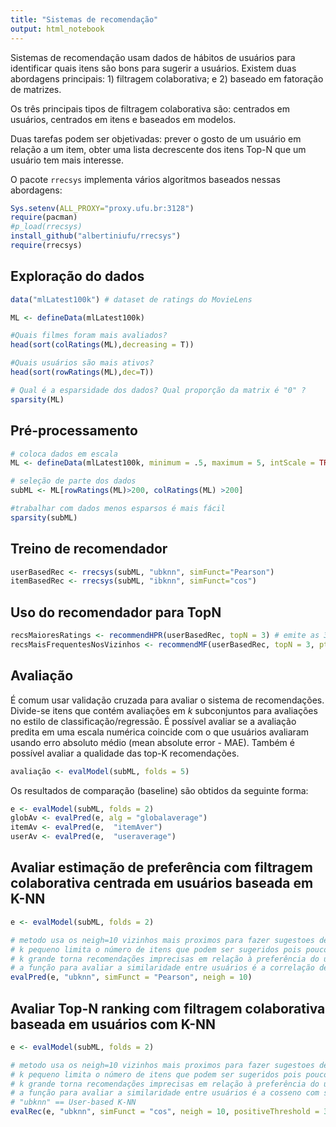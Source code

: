 ```yaml
---
title: "Sistemas de recomendação"
output: html_notebook
---
```


Sistemas de recomendação usam dados de hábitos de usuários para identificar quais itens são bons para sugerir a usuários.
Existem duas abordagens principais: 1) filtragem colaborativa; e 2) baseado em fatoração de matrizes.

Os três principais tipos de filtragem colaborativa são: centrados em usuários, centrados em itens e baseados em modelos.

Duas tarefas podem ser objetivadas: prever o gosto de um usuário em relação a um item, obter uma lista decrescente dos itens Top-N que um usuário tem mais interesse.

O pacote `rrecsys` implementa vários algoritmos baseados nessas abordagens:
```r
Sys.setenv(ALL_PROXY="proxy.ufu.br:3128")
require(pacman)
#p_load(rrecsys)
install_github("albertiniufu/rrecsys")
require(rrecsys)
```


## Exploração do dados

```r
data("mlLatest100k") # dataset de ratings do MovieLens

ML <- defineData(mlLatest100k)

#Quais filmes foram mais avaliados?
head(sort(colRatings(ML),decreasing = T))

#Quais usuários são mais ativos?
head(sort(rowRatings(ML),dec=T))

# Qual é a esparsidade dos dados? Qual proporção da matrix é "0" ?
sparsity(ML)
```

## Pré-processamento

```r
# coloca dados em escala
ML <- defineData(mlLatest100k, minimum = .5, maximum = 5, intScale = TRUE)

# seleção de parte dos dados
subML <- ML[rowRatings(ML)>200, colRatings(ML) >200]

#trabalhar com dados menos esparsos é mais fácil
sparsity(subML)
```

## Treino de recomendador
```r
userBasedRec <- rrecsys(subML, "ubknn", simFunct="Pearson")
itemBasedRec <- rrecsys(subML, "ibknn", simFunct="cos")
```

## Uso do recomendador para TopN
```r
recsMaioresRatings <- recommendHPR(userBasedRec, topN = 3) # emite as 3 principais recomendações para cada usuario usando os maiores ratings previstos
recsMaisFrequentesNosVizinhos <- recommendMF(userBasedRec, topN = 3, pt = .1) # emite as 3 principais recomendações para cada usuario usando os maiores ratings previstos
```

## Avaliação
É comum usar validação cruzada para avaliar o sistema de recomendações. Divide-se itens que contém avaliações em $k$ subconjuntos para avaliações no estilo de classificação/regressão. É possível avaliar se a avaliação predita em uma escala numérica coincide com o que usuários avaliaram usando erro absoluto médio (mean absolute error - MAE). Também é possível avaliar a qualidade das top-K recomendações.

```r
avaliação <- evalModel(subML, folds = 5)
```

Os resultados de comparação (baseline) são obtidos da seguinte forma:

```r
e <- evalModel(subML, folds = 2)
globAv <- evalPred(e, alg = "globalaverage")
itemAv <- evalPred(e,  "itemAver")
userAv <- evalPred(e,  "useraverage")
```



## Avaliar estimação de preferência com filtragem colaborativa centrada em usuários baseada em K-NN
```r
e <- evalModel(subML, folds = 2)

# metodo usa os neigh=10 vizinhos mais proximos para fazer sugestoes de itens
# k pequeno limita o número de itens que podem ser sugeridos pois poucos vizinhos tem
# k grande torna recomendações imprecisas em relação à preferência do usuário
# a função para avaliar a similaridade entre usuários é a correlação de Pearson com simFunct = "Pearson"
evalPred(e, "ubknn", simFunct = "Pearson", neigh = 10)
```


## Avaliar Top-N ranking com filtragem colaborativa baseada em usuários com K-NN
```r
e <- evalModel(subML, folds = 2)

# metodo usa os neigh=10 vizinhos mais proximos para fazer sugestoes de itens
# k pequeno limita o número de itens que podem ser sugeridos pois poucos vizinhos tem
# k grande torna recomendações imprecisas em relação à preferência do usuário
# a função para avaliar a similaridade entre usuários é a cosseno com simFunct = "cos"
# "ubknn" == User-based K-NN 
evalRec(e, "ubknn", simFunct = "cos", neigh = 10, positiveThreshold = 3, topN = 3)
```



